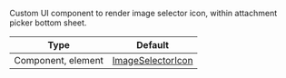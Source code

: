 Custom UI component to render image selector icon, within attachment picker bottom sheet.

| Type               | Default      |
| ------------------ | ------------ |
| Component, element | [ImageSelectorIcon](https://github.com/GetStream/stream-chat-react-native/blob/master/src/components/AttachmentPicker/components/ImageSelectorIcon.tsx) |
